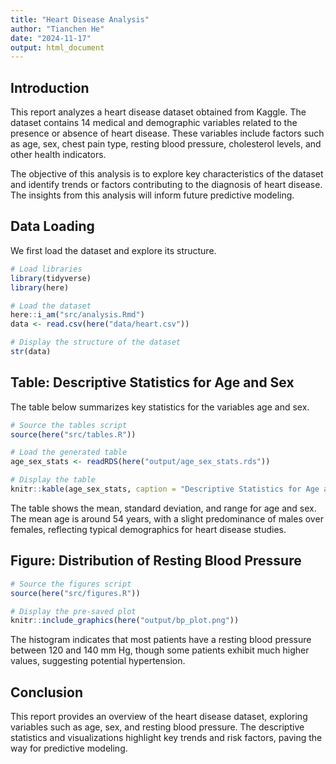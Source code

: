 ```yaml
---
title: "Heart Disease Analysis"
author: "Tianchen He"
date: "2024-11-17"
output: html_document
---
```


## Introduction

This report analyzes a heart disease dataset obtained from Kaggle. The dataset contains 14 medical and demographic variables related to the presence or absence of heart disease. These variables include factors such as age, sex, chest pain type, resting blood pressure, cholesterol levels, and other health indicators.

The objective of this analysis is to explore key characteristics of the dataset and identify trends or factors contributing to the diagnosis of heart disease. The insights from this analysis will inform future predictive modeling.

## Data Loading

We first load the dataset and explore its structure.

```r
# Load libraries
library(tidyverse)
library(here)

# Load the dataset
here::i_am("src/analysis.Rmd")
data <- read.csv(here("data/heart.csv"))

# Display the structure of the dataset
str(data)
```

## Table: Descriptive Statistics for Age and Sex

The table below summarizes key statistics for the variables age and sex.

```r
# Source the tables script
source(here("src/tables.R"))

# Load the generated table
age_sex_stats <- readRDS(here("output/age_sex_stats.rds"))

# Display the table
knitr::kable(age_sex_stats, caption = "Descriptive Statistics for Age and Sex")
```

The table shows the mean, standard deviation, and range for age and sex. The mean age is around 54 years, with a slight predominance of males over females, reflecting typical demographics for heart disease studies.

## Figure: Distribution of Resting Blood Pressure

```r
# Source the figures script
source(here("src/figures.R"))

# Display the pre-saved plot
knitr::include_graphics(here("output/bp_plot.png"))
```

The histogram indicates that most patients have a resting blood pressure between 120 and 140 mm Hg, though some patients exhibit much higher values, suggesting potential hypertension.

## Conclusion

This report provides an overview of the heart disease dataset, exploring variables such as age, sex, and resting blood pressure. The descriptive statistics and visualizations highlight key trends and risk factors, paving the way for predictive modeling.